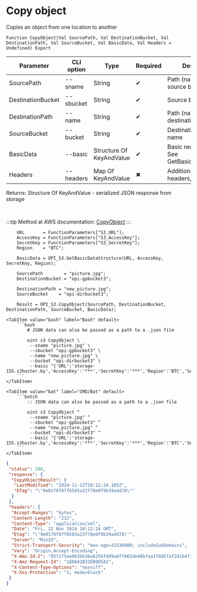 ﻿---
sidebar_position: 10
description: Copy object and other functions to work with S3 in the Open Integration Package, a free open-source integration library for 1C:Enterprise 8, OneScript and CLI
keywords: [1C, 1С, 1С:Enterprise, 1С:Enterprise 8.3, API, Integration, Services, Exchange, OneScript, CLI, S3]
---


# Copy object
 Copies an object from one location to another



`Function CopyObject(Val SourcePath, Val DestinationBucket, Val DestinationPath, Val SourceBucket, Val BasicData, Val Headers = Undefined) Export`

  | Parameter | CLI option | Type | Required | Description |
  |-|-|-|-|-|
  | SourcePath | --sname | String | &#x2714; | Path (name) in the source bucket |
  | DestinationBucket | --sbucket | String | &#x2714; | Source bucket name |
  | DestinationPath | --name | String | &#x2714; | Path (name) in the destination bucket |
  | SourceBucket | --bucket | String | &#x2714; | Destination bucket name |
  | BasicData | --basic | Structure Of KeyAndValue | &#x2714; | Basic request data. See GetBasicDataStructure |
  | Headers | --headers | Map Of KeyAndValue | &#x2716; | Additional request headers, if necessary |

  
  Returns:  Structure Of KeyAndValue - serialized JSON response from storage

<br/>

:::tip
Method at AWS documentation: [CopyObject](https://docs.aws.amazon.com/AmazonS3/latest/API/API_CopyObject.html)
:::
<br/>



```bsl title="1C:Enterprise/OneScript code example"
    URL       = FunctionParameters["S3_URL"];
    AccessKey = FunctionParameters["S3_AccessKey"];
    SecretKey = FunctionParameters["S3_SecretKey"];
    Region    = "BTC";

    BasicData = OPI_S3.GetBasicDataStructure(URL, AccessKey, SecretKey, Region);

    SourcePath        = "picture.jpg";
    DestinationBucket = "opi-gpbucket3";

    DestinationPath = "new_picture.jpg";
    SourceBucket    = "opi-dirbucket3";

    Result = OPI_S3.CopyObject(SourcePath, DestinationBucket, DestinationPath, SourceBucket, BasicData);
```
 

 <Tabs>
  
    <TabItem value="bash" label="Bash" default>
        ```bash
            # JSON data can also be passed as a path to a .json file
            
            oint s3 CopyObject \
             --sname "picture.jpg" \
             --sbucket "opi-gpbucket3" \
             --name "new_picture.jpg" \
             --bucket "opi-dirbucket3" \
             --basic "{'URL':'storage-155.s3hoster.by','AccessKey':'***','SecretKey':'***','Region':'BTC','Service':'s3'}"
        ```
    </TabItem>
  
    <TabItem value="bat" label="CMD/Bat" default>
        ```batch
            :: JSON data can also be passed as a path to a .json file
            
            oint s3 CopyObject ^
             --sname "picture.jpg" ^
             --sbucket "opi-gpbucket3" ^
             --name "new_picture.jpg" ^
             --bucket "opi-dirbucket3" ^
             --basic "{'URL':'storage-155.s3hoster.by','AccessKey':'***','SecretKey':'***','Region':'BTC','Service':'s3'}"
        ```
    </TabItem>
</Tabs>


```json title="Result"
{
 "status": 200,
 "response": {
  "CopyObjectResult": {
   "LastModified": "2024-11-22T10:12:24.105Z",
   "ETag": "\"9e0176f87f6565a22f78e0f9b39a4d78\""
  }
 },
 "headers": {
  "Accept-Ranges": "bytes",
  "Content-Length": "232",
  "Content-Type": "application/xml",
  "Date": "Fri, 22 Nov 2024 10:12:24 GMT",
  "Etag": "\"9e0176f87f6565a22f78e0f9b39a4d78\"",
  "Server": "MinIO",
  "Strict-Transport-Security": "max-age=31536000; includeSubDomains",
  "Vary": "Origin,Accept-Encoding",
  "X-Amz-Id-2": "057275ee0636b36a8256f409a6ff665de46bfaa1f0d5faf2d1b4f312e55c34fa",
  "X-Amz-Request-Id": "180A42B32EB9D5A1",
  "X-Content-Type-Options": "nosniff",
  "X-Xss-Protection": "1; mode=block"
 }
}
```
